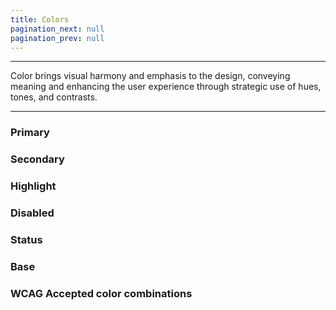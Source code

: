 ```yaml
---
title: Colors
pagination_next: null
pagination_prev: null
---
```



<hr/>

<p>Color brings visual harmony and emphasis to the design, conveying meaning and enhancing the user experience through strategic use of hues, tones, and contrasts.</p>

<hr/>

<PropsDropdown value="Figma file" link="/docs/Guidelines/Colors"/>

<h3>Primary</h3>

<ColorWrapper>
    <ColorCard label="Primary" color={themes.colors.primary} />
    <ColorCard label="Primary dark" color={themes.colors.primaryDark} />
    <ColorCard label="Primary light" color={themes.colors.primaryLight} />
</ColorWrapper>

<h3>Secondary</h3>

<ColorWrapper>
    <ColorCard label="Secondary" color={themes.colors.secondary} />
    <ColorCard label="Secondary light" color={themes.colors.secondaryLight} />
</ColorWrapper>

<h3>Highlight</h3>

<ColorWrapper>
    <ColorCard label="Highlight primary" color={themes.colors.highlightPrimary} />
    <ColorCard label="Highlight secondary" color={themes.colors.highlightSecondary} />
</ColorWrapper>

<h3>Disabled</h3>

<ColorWrapper>
    <ColorCard label="Disabled primary" color={themes.colors.disabledPrimary} />
</ColorWrapper>

<h3>Status</h3>

<ColorWrapper>
    <ColorCard label="Error" color={themes.colors.statusError} />
    <ColorCard label="Success" color={themes.colors.statusSuccess} />
</ColorWrapper>

<h3>Base</h3>

<ColorWrapper>
    <ColorCard label="Black" color={themes.colors.black} />
    <ColorCard label="White" color={themes.colors.white} />
</ColorWrapper>

<h3>WCAG Accepted color combinations</h3>

<ColorWrapper>
    <ColorCombintation 
primary={themes.colors.primaryLight} 
secondary={themes.colors.primary}
primaryLabel="Primary light"
secondaryLabel="Primary"
/>

<ColorCombintation 
primary={themes.colors.primaryDark} 
secondary={themes.colors.primaryLight}
primaryLabel="Primary dark"
secondaryLabel="Primary light"
/>

<ColorCombintation 
primary={themes.colors.primary} 
secondary={themes.colors.secondaryLight}
primaryLabel="Primary"
secondaryLabel="Secondary light"
/>

<ColorCombintation 
primary={themes.colors.primaryDark} 
secondary={themes.colors.secondaryLight}
primaryLabel="Primary dark"
secondaryLabel="Secondary light"
/>

<ColorCombintation 
primary={themes.colors.highlightPrimary} 
secondary={themes.colors.primaryDark}
primaryLabel="Highlight primary"
secondaryLabel="Primary dark"
/>

<ColorCombintation 
primary={themes.colors.primaryDark} 
secondary={themes.colors.highlightSecondary}
primaryLabel="Primary dark"
secondaryLabel="Highlight secondary"
/>

<ColorCombintation 
primary={themes.colors.disabledPrimary} 
secondary={themes.colors.primaryDark}
primaryLabel="Disabled primary"
secondaryLabel="Primary dark"
/>

<ColorCombintation 
primary={themes.colors.primaryDark} 
secondary={themes.colors.statusError}
primaryLabel="Primary dark"
secondaryLabel="Status error"
/>

<ColorCombintation 
primary={themes.colors.primaryLight} 
secondary={themes.colors.statusError}
primaryLabel="Primary light"
secondaryLabel="Status error"
/>

<ColorCombintation 
primary={themes.colors.primaryDark} 
secondary={themes.colors.statusSuccess}
primaryLabel="Primary dark"
secondaryLabel="Status success"
/>
</ColorWrapper>